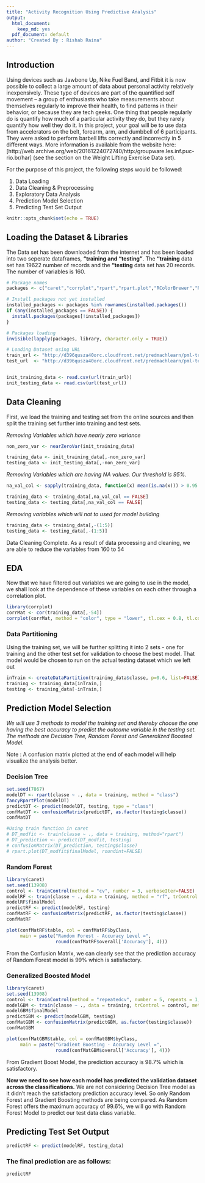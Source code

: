 ---
title: "Activity Recognition Using Predictive Analysis"
output:
  html_document:
    keep_md: yes
  pdf_document: default
author: "Created By : Rishab Raina"
---
## Introduction

Using devices such as Jawbone Up, Nike Fuel Band, and Fitbit it is now possible to collect a large amount of data about personal activity relatively inexpensively. These type of devices are part of the quantified self movement – a group of enthusiasts who take measurements about themselves regularly to improve their health, to find patterns in their behavior, or because they are tech geeks. One thing that people regularly do is quantify how much of a particular activity they do, but they rarely quantify how well they do it. In this project, your goal will be to use data from accelerators on the belt, forearm, arm, and dumbbell of 6 participants. They were asked to perform barbell lifts correctly and incorrectly in 5 different ways. More information is available from the website here: [http://web.archive.org/web/20161224072740/http:/groupware.les.inf.puc-rio.br/har] (see the section on the Weight Lifting Exercise Data set).

For the purpose of this project, the following steps would be followed:

1. Data Loading
2. Data Cleaning & Preprocessing
2. Exploratory Data Analysis
3. Prediction Model Selection
4. Predicting Test Set Output

```{r setup, include=FALSE}
knitr::opts_chunk$set(echo = TRUE)
```

## Loading the Dataset & Libraries

The Data set has been downloaded from the internet and has been loaded into two seperate dataframes, __“training and “testing”__. The __“training__ data set has 19622 number of records and the __“testing__ data set has 20 records. The number of variables is 160.

```{r packages loading,message=FALSE}
# Package names
packages <- c("caret","corrplot","rpart","rpart.plot","RColorBrewer","RGtk2","rattle","randomForest","gbm","lubridate","dplyr")

# Install packages not yet installed
installed_packages <- packages %in% rownames(installed.packages())
if (any(installed_packages == FALSE)) {
  install.packages(packages[!installed_packages])
}

# Packages loading
invisible(lapply(packages, library, character.only = TRUE))

# Loading Dataset using URL
train_url <- "http://d396qusza40orc.cloudfront.net/predmachlearn/pml-training.csv"
test_url  <- "http://d396qusza40orc.cloudfront.net/predmachlearn/pml-testing.csv"


init_training_data <- read.csv(url(train_url))
init_testing_data <- read.csv(url(test_url))


```
## Data Cleaning

First, we load the training and testing set from the online sources and then split the training set further into training and test sets. 

*Removing Variables which have nearly zero variance*
```{r data cleaning 1,message=FALSE}
non_zero_var <- nearZeroVar(init_training_data)

training_data <- init_training_data[,-non_zero_var]
testing_data <- init_testing_data[,-non_zero_var]

```
*Removing Variables which are having NA values. Our threshold is 95%.*
```{r data cleaning 2,message=FALSE}
na_val_col <- sapply(training_data, function(x) mean(is.na(x))) > 0.95

training_data <- training_data[,na_val_col == FALSE]
testing_data <- testing_data[,na_val_col == FALSE]

```
*Removing variables which will not to used for model building*
```{r data cleaning 3}
training_data <- training_data[,-(1:5)]
testing_data <- testing_data[,-(1:5)]
```
Data Cleaning Complete. As a result of data processing and cleaning, we are able to reduce the variables from 160 to 54

## EDA
Now that we have filtered out variables we are going to use in the model, we shall look at the dependence of these variables on each other through a correlation plot.
```{r CorrelationPlot, fig.width=12, fig.height=8}
library(corrplot)
corrMat <- cor(training_data[,-54])
corrplot(corrMat, method = "color", type = "lower", tl.cex = 0.8, tl.col = rgb(0,0,0))
```

### Data Partitioning
Using the training set, we will be further splitting it into 2 sets - one for training and the other test set for validation to choose the best model. That model would be chosen to run on the actual testing dataset which we left out
```{r data partition,fig.width=12, fig.height=8}
inTrain <- createDataPartition(training_data$classe, p=0.6, list=FALSE)
training <- training_data[inTrain,]
testing <- training_data[-inTrain,]

```
## Prediction Model Selection

*We will use 3 methods to model the training set and thereby choose the one having the best accuracy to predict the outcome variable in the testing set.* 
*The methods are Decision Tree, Random Forest and Generalized Boosted Model.*

Note : A confusion matrix plotted at the end of each model will help visualize the analysis better.

### Decision Tree
```{r DecisionTree, message = FALSE, warning = FALSE, fig.width=18, fig.height=10}

set.seed(7867)
modelDT <- rpart(classe ~ ., data = training, method = "class")
fancyRpartPlot(modelDT)
predictDT <- predict(modelDT, testing, type = "class")
confMatDT <- confusionMatrix(predictDT, as.factor(testing$classe))
confMatDT
```

```{r DecisionTree1,echo=FALSE,message = FALSE, warning = FALSE, fig.width=18, fig.height=10}
#Using train function in caret
# DT_modfit <- train(classe ~ ., data = training, method="rpart")
# DT_prediction <- predict(DT_modfit, testing)
# confusionMatrix(DT_prediction, testing$classe)
# rpart.plot(DT_modfit$finalModel, roundint=FALSE)
```
### Random Forest

```{r RandomForest, message = FALSE}
library(caret)
set.seed(13908)
control <- trainControl(method = "cv", number = 3, verboseIter=FALSE)
modelRF <- train(classe ~ ., data = training, method = "rf", trControl = control, ntree =100)
modelRF$finalModel
predictRF <- predict(modelRF, testing)
confMatRF <- confusionMatrix(predictRF, as.factor(testing$classe))
confMatRF

plot(confMatRF$table, col = confMatRF$byClass, 
     main = paste("Random Forest - Accuracy Level =",
                  round(confMatRF$overall['Accuracy'], 4)))
```
From the Confusion Matrix, we can clearly see that the prediction accuracy of Random Forest model is 99% which is satisfactory.

### Generalized Boosted Model

```{r GBM, message = FALSE}
library(caret)
set.seed(13908)
control <- trainControl(method = "repeatedcv", number = 5, repeats = 1, verboseIter = FALSE)
modelGBM <- train(classe ~ ., data = training, trControl = control, method = "gbm", verbose = FALSE)
modelGBM$finalModel
predictGBM <- predict(modelGBM, testing)
confMatGBM <- confusionMatrix(predictGBM, as.factor(testing$classe))
confMatGBM

plot(confMatGBM$table, col = confMatGBM$byClass, 
     main = paste("Gradient Boosting - Accuracy Level =",
                  round(confMatGBM$overall['Accuracy'], 4)))
```
From Gradient Boost Model, the prediction accuracy is 98.7% which is satisfactory.

**Now we need to see how each model has predicted the validation dataset across the classifications.** We are not considering Decision Tree model as it didn’t reach the satisfactory prediction accuracy level. So only Random Forest and Gradient Boosting methods are being compared.
As Random Forest offers the maximum accuracy of 99.6%, we will go with Random Forest Model to predict our test data class variable.

## Predicting Test Set Output

```{r TestSetPrediction, messages = FALSE}
predictRF <- predict(modelRF, testing_data)
```
### The final prediction are as follows:
```{r TestSetPrediction1,echo=FALSE}
predictRF
```

